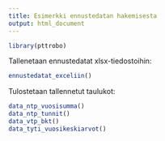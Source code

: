 ```yaml
---
title: Esimerkki ennustedatan hakemisesta
output: html_document
---
```



```r
library(pttrobo)
```

Tallenetaan ennustedatat xlsx-tiedostoihin:
```r
ennustedatat_exceliin()
```

Tulostetaan tallennetut taulukot:

```r
data_ntp_vuosisumma()
data_ntp_tunnit()
data_vtp_bkt()
data_tyti_vuosikeskiarvot()
```
